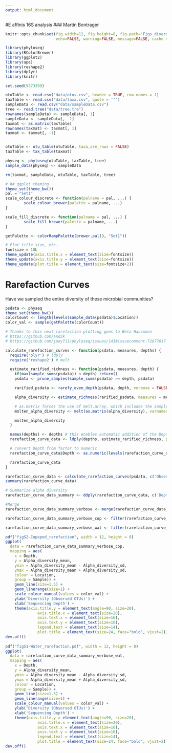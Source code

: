 ```yaml
---
output: html_document
---
```

#E affinis 16S analysis
### Martin Bontrager

```r
knitr::opts_chunk$set(fig.width=12, fig.height=8, fig.path='Figs_diversity_all/',
                      echo=FALSE, warning=FALSE, message=FALSE, cache = TRUE)
```

```r
library(phyloseq)
library(RColorBrewer)
library(ggplot2)
library(ape)
library(reshape2)
library(dplyr)
library(knitr)

set.seed(9373399)

otuTable <- read.csv("data/otus.csv", header = TRUE, row.names = 1)
taxTable <- read.csv("data/taxa.csv", quote = '"')
sampleData <- read.csv("data/sampleData.csv")
tree <- read.tree("data/tree.tre")
rownames(sampleData) <- sampleData[, 1]
sampleData <- sampleData[, -1]
taxmat <- as.matrix(taxTable)
rownames(taxmat) <- taxmat[, 1]
taxmat <- taxmat[, -1]


otuTable <- otu_table(otuTable, taxa_are_rows = FALSE)
taxTable <- tax_table(taxmat)

physeq <- phyloseq(otuTable, taxTable, tree)
sample_data(physeq) <- sampleData

rm(taxmat, sampleData, otuTable, taxTable, tree)
```


```r
# ## ggplot theming
theme_set(theme_bw())
pal = "Set1"
scale_colour_discrete <- function(palname = pal, ...) {
        scale_colour_brewer(palette = palname, ...)
}

scale_fill_discrete <- function(palname = pal, ...) {
        scale_fill_brewer(palette = palname, ...)
}

getPalette <- colorRampPalette(brewer.pal(9, "Set1"))

# Plot title size, etc.
fontsize = 18L
theme_update(axis.title.x = element_text(size=fontsize))
theme_update(axis.title.y = element_text(size=fontsize))
theme_update(plot.title = element_text(size=fontsize+2))
```

# Rarefaction Curves

Have we sampled the entire diversity of these microbial communities?

```r
psdata <- physeq
theme_set(theme_bw())
colorCount <- length(levels(sample_data(psdata)$Location))
color_val <- sample(getPalette(colorCount))

# Thanks to this next rarefaction plotting goes to Bela Hausmann 
# https://github.com/and3k
# https://github.com/joey711/phyloseq/issues/143#issuecomment-72877017

calculate_rarefaction_curves <- function(psdata, measures, depths) {
  require('plyr') # ldply
  require('reshape2') # melt

  estimate_rarified_richness <- function(psdata, measures, depth) {
    if(max(sample_sums(psdata)) < depth) return()
    psdata <- prune_samples(sample_sums(psdata) >= depth, psdata)

    rarified_psdata <- rarefy_even_depth(psdata, depth, verbose = FALSE)

    alpha_diversity <- estimate_richness(rarified_psdata, measures = measures)

    # as.matrix forces the use of melt.array, which includes the Sample names (rownames)
    molten_alpha_diversity <- melt(as.matrix(alpha_diversity), varnames = c('Sample', 'Measure'), value.name = 'Alpha_diversity')

    molten_alpha_diversity
  }

  names(depths) <- depths # this enables automatic addition of the Depth to the output by ldply
  rarefaction_curve_data <- ldply(depths, estimate_rarified_richness, psdata = psdata, measures = measures, .id = 'Depth', .progress = ifelse(interactive(), 'text', 'none'))

  # convert Depth from factor to numeric
  rarefaction_curve_data$Depth <- as.numeric(levels(rarefaction_curve_data$Depth))[rarefaction_curve_data$Depth]

  rarefaction_curve_data
}

rarefaction_curve_data <- calculate_rarefaction_curves(psdata, c('Observed', 'Shannon'), rep(c(1, 10, 100, 1000, 1:100 * 2500), each = 10))
summary(rarefaction_curve_data)

# Summarize alpha diversity
rarefaction_curve_data_summary <- ddply(rarefaction_curve_data, c('Depth', 'Sample', 'Measure'), summarise, Alpha_diversity_mean = mean(Alpha_diversity), Alpha_diversity_sd = sd(Alpha_diversity))

#Merge
rarefaction_curve_data_summary_verbose <- merge(rarefaction_curve_data_summary, data.frame(sample_data(psdata)), by.x = 'Sample', by.y = 'row.names')

rarefaction_curve_data_summary_verbose_cop <- filter(rarefaction_curve_data_summary_verbose, Environment == 'Copepod', Measure == 'Observed')

rarefaction_curve_data_summary_verbose_wat <- filter(rarefaction_curve_data_summary_verbose, Environment == 'Water', Measure == 'Observed')
```


```r
pdf("figS2-Copepod_rarefaction", width = 12, height = 8)
ggplot(
  data = rarefaction_curve_data_summary_verbose_cop,
  mapping = aes(
    x = Depth,
    y = Alpha_diversity_mean,
    ymin = Alpha_diversity_mean - Alpha_diversity_sd,
    ymax = Alpha_diversity_mean + Alpha_diversity_sd,
    colour = Location,
    group = Sample)) + 
    geom_line(size=1.5) + 
    geom_linerange(size=1) + 
    scale_colour_manual(values = color_val) +
    ylab('Diversity (Observed OTUs)') + 
    xlab('Sequencing Depth') +
    theme(axis.title.y = element_text(angle=90, size=20),
              axis.title.x = element_text(size=20),
              axis.text.x = element_text(size=16),
              axis.text.y = element_text(size=16),
              legend.text = element_text(size=14),
              plot.title = element_text(size=24, face="bold", vjust=2))
dev.off()
    
pdf("figS1-Water_rarefaction.pdf", width = 12, height = 8)
ggplot(
  data = rarefaction_curve_data_summary_verbose_wat,
  mapping = aes(
    x = Depth,
    y = Alpha_diversity_mean,
    ymin = Alpha_diversity_mean - Alpha_diversity_sd,
    ymax = Alpha_diversity_mean + Alpha_diversity_sd,
    colour = Location,
    group = Sample)) + 
    geom_line(size=1.5) + 
    geom_linerange(size=1) + 
    scale_colour_manual(values = color_val) +
    ylab('Diversity (Observed OTUs)') + 
    xlab('Sequencing Depth') +
    theme(axis.title.y = element_text(angle=90, size=20),
              axis.title.x = element_text(size=20),
              axis.text.x = element_text(size=16),
              axis.text.y = element_text(size=16),
              legend.text = element_text(size=14),
              plot.title = element_text(size=24, face="bold", vjust=2))
dev.off()

```
